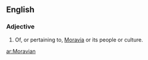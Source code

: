 ==English==

===Adjective===
{{en-adj|-}}

# Of, or pertaining to, [[Moravia]] or its people or culture.

[[ar:Moravian]]